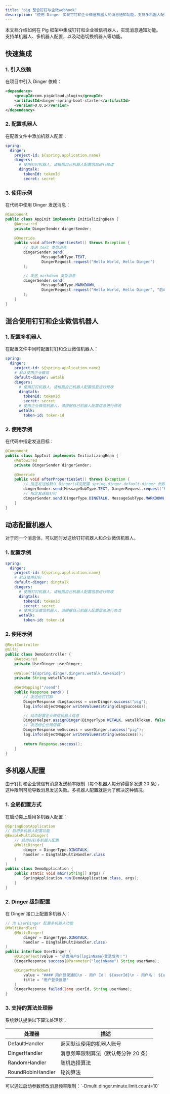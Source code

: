 ```yaml
---
title: "pig 整合钉钉与企微webhook"
description: "使用 Dinger 实现钉钉和企业微信机器人的消息通知功能，支持多机器人配置和动态切换"
---
```


<Note>
本文档介绍如何在 Pig 框架中集成钉钉和企业微信机器人，实现消息通知功能。支持单机器人、多机器人配置，以及动态切换机器人等功能。
</Note>

## 快速集成

### 1. 引入依赖
在项目中引入 Dinger 依赖：

```xml
<dependency>
    <groupId>com.pig4cloud.plugin</groupId>
    <artifactId>dinger-spring-boot-starter</artifactId>
    <version>0.0.1</version>
</dependency>
```

### 2. 配置机器人
在配置文件中添加机器人配置：

```yaml
spring:
  dinger:
    project-id: ${spring.application.name}
    dingers:
      # 使用钉钉机器人，请根据自己机器人配置信息进行修改
      dingtalk:
        tokenId: tokenId 
        secret: secret
```

### 3. 使用示例
在代码中使用 Dinger 发送消息：

```java
@Component
public class AppInit implements InitializingBean {
    @Autowired
    private DingerSender dingerSender;
    
    @Override
    public void afterPropertiesSet() throws Exception {
        // 发送 text 类型消息
        dingerSender.send(
                MessageSubType.TEXT,
                DingerRequest.request("Hello World, Hello Dinger")
        );

        // 发送 markdown 类型消息
        dingerSender.send(
                MessageSubType.MARKDOWN,
                DingerRequest.request("Hello World, Hello Dinger", "启动通知")
        );
    }
}
```

## 混合使用钉钉和企业微信机器人

### 1. 配置多机器人
在配置文件中同时配置钉钉和企业微信机器人：

```yaml
spring:
  dinger:
    project-id: ${spring.application.name}
    # 默认使用企业微信
    default-dinger: wetalk
    dingers:
      # 使用钉钉机器人，请根据自己机器人配置信息进行修改
      dingtalk:
        tokenId: tokenId
        secret: secret
      # 使用企业微信机器人，请根据自己机器人配置信息进行修改
      wetalk:
        token-id: token-id
```

### 2. 使用示例
在代码中指定发送目标：

```java
@Component
public class AppInit implements InitializingBean {
    @Autowired
    private DingerSender dingerSender;
    
    @Override
    public void afterPropertiesSet() throws Exception {
        // 指定发送给默认 Dinger(详见配置 spring.dinger.default-dinger 参数值)
        dingerSender.send(MessageSubType.TEXT, DingerRequest.request("Hello World, Hello Dinger"));
        // 指定发送给钉钉
        dingerSender.send(DingerType.DINGTALK, MessageSubType.MARKDOWN, DingerRequest.request("Hello World, Hello Dinger", "启动通知"));
    }
}
```

## 动态配置机器人

<Note>
对于同一个消息体，可以同时发送给钉钉机器人和企业微信机器人。
</Note>

### 1. 配置示例
```yaml
spring:
  dinger:
    project-id: ${spring.application.name}
    # 默认使用钉钉
    default-dinger: dingtalk
    dingers:
      # 使用钉钉机器人，请根据自己机器人配置信息进行修改
      dingtalk:
        tokenId: tokenId
        secret: secret
      # 使用企业微信机器人，请根据自己机器人配置信息进行修改
      wetalk:
        token-id: token-id
```

### 2. 使用示例
```java
@RestController
@Slf4j
public class DemoController {
    @Autowired
    private UserDinger userDinger;
    
    @Value("${spring.dinger.dingers.wetalk.tokenId}")
    private String wetalkToken;
    
    @GetMapping("/send")
    public Response send() {
        // 发送给钉钉群
        DingerResponse dingSuccess = userDinger.success("pig");
        log.info(objectMapper.writeValueAsString(dingSuccess));

        // 动态配置企业微信机器人信息
        DingerHelper.assignDinger(DingerType.WETALK, wetalkToken, false);
        // 发送给企业微信群
        DingerResponse weSuccess = userDinger.success("pig");
        log.info(objectMapper.writeValueAsString(weSuccess));
        
        return Response.success();
    }
}
```

## 多机器人配置

<Warning>
由于钉钉和企业微信有消息发送频率限制（每个机器人每分钟最多发送 20 条），这种限制可能导致消息发送失败。多机器人配置就是为了解决这种情况。
</Warning>

### 1. 全局配置方式
在启动类上启用多机器人配置：

```java
@SpringBootApplication
// 启用多机器人配置功能
@EnableMultiDinger(
    // 启用钉钉多机器人配置
    @MultiDinger(
        dinger = DingerType.DINGTALK, 
        handler = DingTalkMultiHandler.class
    )
)
public class DemoApplication {
    public static void main(String[] args) {
        SpringApplication.run(DemoApplication.class, args);
    }
}
```

### 2. Dinger 级别配置
在 Dinger 接口上配置多机器人：

```java
// 为 UserDinger 配置多机器人功能
@MultiHandler(
    @MultiDinger(
        dinger = DingerType.DINGTALK, 
        handler = DingTalkMultiHandler.class)
)
public interface UserDinger {
    @DingerText(value = "恭喜用户${loginName}登录成功！")
    DingerResponse success(@Parameter("loginName") String userName);

    @DingerMarkdown(
        value = "#### 用户登录通知\n - 用户 Id： ${userId}\n - 用户名： ${userName}",
        title = "用户登录反馈"
    )
    DingerResponse failed(long userId, String userName);
}
```

### 3. 支持的算法处理器
系统默认提供以下算法处理器：

| 处理器 | 描述 |
| --- | --- |
| DefaultHandler | 返回默认使用的机器人账号 |
| DingerHandler | 消息频率限制算法（默认每分钟 20 条） |
| RandomHandler | 随机选择算法 |
| RoundRobinHandler | 轮询算法 |

<Note>
可以通过启动参数修改消息频率限制：`-Dmulti.dinger.minute.limit.count=10`
</Note>

